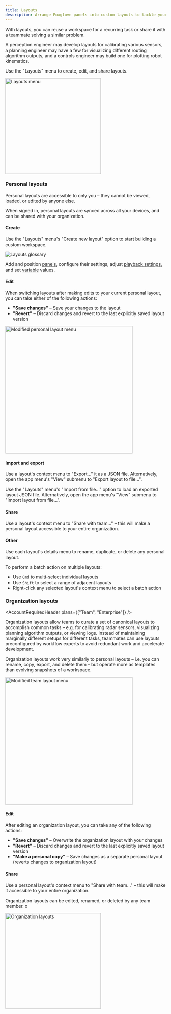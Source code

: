 ```yaml
---
title: Layouts
description: Arrange Foxglove panels into custom layouts to tackle your visualization and debugging workflows.
---
```



With layouts, you can reuse a workspace for a recurring task or share it with a teammate solving a similar problem.

A perception engineer may develop layouts for calibrating various sensors, a planning engineer may have a few for visualizing different routing algorithm outputs, and a controls engineer may build one for plotting robot kinematics.

Use the "Layouts" menu to create, edit, and share layouts.

<img alt="Layouts menu" src="/img/docs/visualization/organization-layouts.png" width="300" />

### Personal layouts

Personal layouts are accessible to only you – they cannot be viewed, loaded, or edited by anyone else.

When signed in, personal layouts are synced across all your devices, and can be shared with your organization.

#### Create

Use the "Layouts" menu's "Create new layout" option to start building a custom workspace.

![Layouts glossary](/img/docs/visualization/layouts-glossary.webp)

Add and position [panels](/docs/visualization/panels/introduction), configure their settings, adjust [playback settings](/docs/visualization/playback), and set [variable](/docs/visualization/variables) values.

#### Edit

When switching layouts after making edits to your current personal layout, you can take either of the following actions:

- **"Save changes"** – Save your changes to the layout
- **"Revert"** – Discard changes and revert to the last explicitly saved layout version

<img
  alt="Modified personal layout menu"
  src="/img/docs/visualization/modified-personal-layout.png"
  width="400"
/>

#### Import and export

Use a layout's context menu to "Export..." it as a JSON file. Alternatively, open the app menu's "View" submenu to "Export layout to file...".

Use the "Layouts" menu's "Import from file..." option to load an exported layout JSON file. Alternatively, open the app menu's "View" submenu to "Import layout from file...".

#### Share

Use a layout's context menu to "Share with team..." – this will make a personal layout accessible to your entire organization.

#### Other

Use each layout's details menu to rename, duplicate, or delete any personal layout.

To perform a batch action on multiple layouts:

- Use `Cmd` to multi-select individual layouts
- Use `Shift` to select a range of adjacent layouts
- Right-click any selected layout's context menu to select a batch action

### Organization layouts

<AccountRequiredHeader plans={["Team", "Enterprise"]} />

Organization layouts allow teams to curate a set of canonical layouts to accomplish common tasks – e.g. for calibrating radar sensors, visualizing planning algorithm outputs, or viewing logs. Instead of maintaining marginally different setups for different tasks, teammates can use layouts preconfigured by workflow experts to avoid redundant work and accelerate development.

Organization layouts work very similarly to personal layouts – i.e. you can rename, copy, export, and delete them – but operate more as templates than evolving snapshots of a workspace.

<img
  alt="Modified team layout menu"
  src="/img/docs/visualization/modified-team-layout.png"
  width="400"
/>

#### Edit

After editing an organization layout, you can take any of the following actions:

- **"Save changes"** – Overwrite the organization layout with your changes
- **"Revert"** – Discard changes and revert to the last explicitly saved layout version
- **"Make a personal copy"** – Save changes as a separate personal layout (reverts changes to organization layout)

#### Share

Use a personal layout's context menu to "Share with team..." – this will make it accessible to your entire organization.

Organization layouts can be edited, renamed, or deleted by any team member.
x

<img
  alt="Organization layouts"
  src="/img/docs/visualization/organization-layouts.png"
  width="300"
/>
